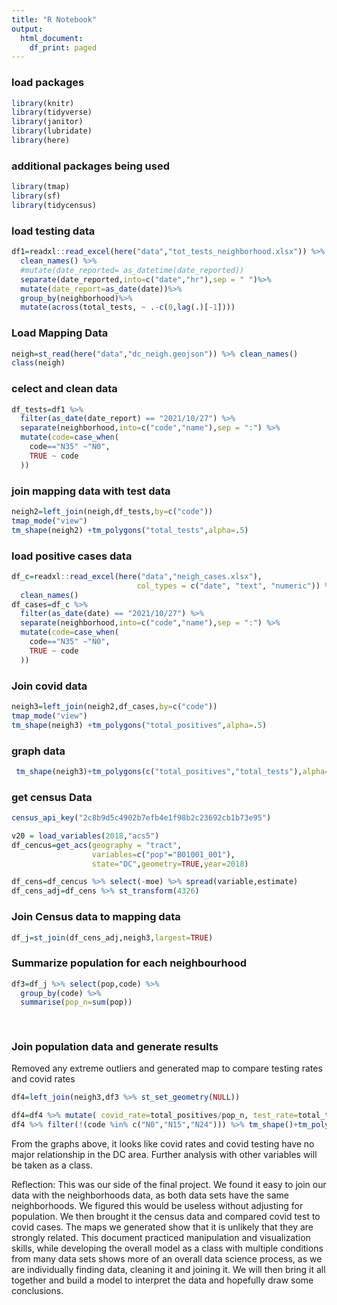 ```yaml
---
title: "R Notebook"
output:
  html_document:
    df_print: paged
---
```

### load packages

```r
library(knitr)
library(tidyverse)
library(janitor)
library(lubridate)
library(here)
```


### additional packages being used
```r
library(tmap)
library(sf)
library(tidycensus)
```

### load testing data

```r
df1=readxl::read_excel(here("data","tot_tests_neighborhood.xlsx")) %>% 
  clean_names() %>%
  #mutate(date_reported= as_datetime(date_reported))
  separate(date_reported,into=c("date","hr"),sep = " ")%>%
  mutate(date_report=as_date(date))%>%
  group_by(neighborhood)%>%
  mutate(across(total_tests, ~ .-c(0,lag(.)[-1])))
```


### Load Mapping Data

```r
neigh=st_read(here("data","dc_neigh.geojson")) %>% clean_names()
class(neigh)
```

### celect and clean data

```r
df_tests=df1 %>%
  filter(as_date(date_report) == "2021/10/27") %>% 
  separate(neighborhood,into=c("code","name"),sep = ":") %>% 
  mutate(code=case_when(
    code=="N35" ~"N0",
    TRUE ~ code
  ))
```

### join mapping data with test data

```r
neigh2=left_join(neigh,df_tests,by=c("code")) 
tmap_mode("view")
tm_shape(neigh2) +tm_polygons("total_tests",alpha=.5)
```

### load positive cases data
```r
df_c=readxl::read_excel(here("data","neigh_cases.xlsx"),
                            col_types = c("date", "text", "numeric")) %>% 
  clean_names() 
df_cases=df_c %>%
  filter(as_date(date) == "2021/10/27") %>% 
  separate(neighborhood,into=c("code","name"),sep = ":") %>%
  mutate(code=case_when(
    code=="N35" ~"N0",
    TRUE ~ code
  ))
```

### Join covid data

```r
neigh3=left_join(neigh2,df_cases,by=c("code")) 
tmap_mode("view")
tm_shape(neigh3) +tm_polygons("total_positives",alpha=.5)
```

### graph data

```r
 tm_shape(neigh3)+tm_polygons(c("total_positives","total_tests"),alpha=.5)
```

### get census Data
```r
census_api_key("2c8b9d5c4902b7efb4e1f98b2c23692cb1b73e95")

v20 = load_variables(2018,"acs5")
df_cencus=get_acs(geography = "tract",
                  variables=c("pop"="B01001_001"),
                  state="DC",geometry=TRUE,year=2018) 

df_cens=df_cencus %>% select(-moe) %>% spread(variable,estimate) 
df_cens_adj=df_cens %>% st_transform(4326)
```

### Join Census data to mapping data
```r
df_j=st_join(df_cens_adj,neigh3,largest=TRUE)
```

### Summarize population for each neighbourhood
```r
df3=df_j %>% select(pop,code) %>%
  group_by(code) %>%
  summarise(pop_n=sum(pop))
            
            
```

### Join population data and generate results

Removed any extreme outliers and generated map to compare testing rates and covid rates
```r
df4=left_join(neigh3,df3 %>% st_set_geometry(NULL))

df4=df4 %>% mutate( covid_rate=total_positives/pop_n, test_rate=total_tests/pop_n)
df4 %>% filter(!(code %in% c("N0","N15","N24"))) %>% tm_shape()+tm_polygons(c("covid_rate","test_rate"))
```


From the graphs above, it looks like covid rates and covid testing have no major relationship in the DC area. Further analysis with other variables will be taken as a class. 

Reflection: This was our side of the final project. We found it easy to join our data with the neighborhoods data, as both data sets have the same neighborhoods. We figured this would be useless without adjusting for population. We then brought it the census data and compared covid test to covid cases. The maps we generated show that it is unlikely that they are strongly related. This document practiced manipulation and visualization skills, while developing the overall model as a class with multiple conditions from many data sets shows more of an overall data science process, as we are individually finding data, cleaning it and joining it. We will then bring it all together and build a model to interpret the data and hopefully draw some conclusions.
